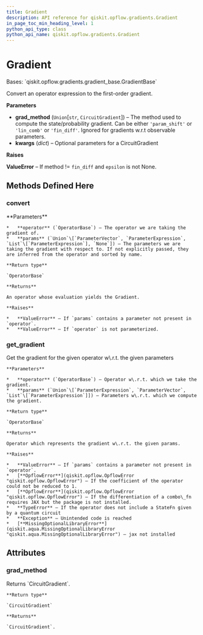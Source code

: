 ```yaml
---
title: Gradient
description: API reference for qiskit.opflow.gradients.Gradient
in_page_toc_min_heading_level: 1
python_api_type: class
python_api_name: qiskit.opflow.gradients.Gradient
---
```


# Gradient

<Class id="qiskit.opflow.gradients.Gradient" isDedicatedPage={true} github="https://github.com/qiskit/qiskit/tree/stable/0.18/qiskit/opflow/gradients/gradient.py" signature="Gradient(grad_method='param_shift', **kwargs)">
  Bases: `qiskit.opflow.gradients.gradient_base.GradientBase`

  Convert an operator expression to the first-order gradient.

  **Parameters**

  *   **grad\_method** (`Union`\[`str`, `CircuitGradient`]) – The method used to compute the state/probability gradient. Can be either `'param_shift'` or `'lin_comb'` or `'fin_diff'`. Ignored for gradients w\.r.t observable parameters.
  *   **kwargs** (*dict*) – Optional parameters for a CircuitGradient

  **Raises**

  **ValueError** – If method != `fin_diff` and `epsilon` is not None.

  ## Methods Defined Here

  ### convert

  <Function id="qiskit.opflow.gradients.Gradient.convert" signature="Gradient.convert(operator, params=None)">
    **Parameters**

    *   **operator** (`OperatorBase`) – The operator we are taking the gradient of.
    *   **params** (`Union`\[`ParameterVector`, `ParameterExpression`, `List`\[`ParameterExpression`], `None`]) – The parameters we are taking the gradient with respect to. If not explicitly passed, they are inferred from the operator and sorted by name.

    **Return type**

    `OperatorBase`

    **Returns**

    An operator whose evaluation yields the Gradient.

    **Raises**

    *   **ValueError** – If `params` contains a parameter not present in `operator`.
    *   **ValueError** – If `operator` is not parameterized.
  </Function>

  ### get\_gradient

  <Function id="qiskit.opflow.gradients.Gradient.get_gradient" signature="Gradient.get_gradient(operator, params)">
    Get the gradient for the given operator w\.r.t. the given parameters

    **Parameters**

    *   **operator** (`OperatorBase`) – Operator w\.r.t. which we take the gradient.
    *   **params** (`Union`\[`ParameterExpression`, `ParameterVector`, `List`\[`ParameterExpression`]]) – Parameters w\.r.t. which we compute the gradient.

    **Return type**

    `OperatorBase`

    **Returns**

    Operator which represents the gradient w\.r.t. the given params.

    **Raises**

    *   **ValueError** – If `params` contains a parameter not present in `operator`.
    *   [**OpflowError**](qiskit.opflow.OpflowError "qiskit.opflow.OpflowError") – If the coefficient of the operator could not be reduced to 1.
    *   [**OpflowError**](qiskit.opflow.OpflowError "qiskit.opflow.OpflowError") – If the differentiation of a combo\_fn requires JAX but the package is not installed.
    *   **TypeError** – If the operator does not include a StateFn given by a quantum circuit
    *   **Exception** – Unintended code is reached
    *   [**MissingOptionalLibraryError**](qiskit.aqua.MissingOptionalLibraryError "qiskit.aqua.MissingOptionalLibraryError") – jax not installed
  </Function>

  ## Attributes

  ### grad\_method

  <Attribute id="qiskit.opflow.gradients.Gradient.grad_method">
    Returns `CircuitGradient`.

    **Return type**

    `CircuitGradient`

    **Returns**

    `CircuitGradient`.
  </Attribute>
</Class>


